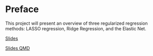 # Preface {.unnumbered}

This project will present an overview of three regularized regression methods: LASSO regression, Ridge Regression, and the Elastic Net.

[Slides](https://sta6257-lasso-group.github.io/LASSOPres/LASSOPres.html#/title-slide)

[Slides QMD](https://github.com/STA6257-LASSO-Group/LASSOPres/blob/main/LASSOPres.qmd)
